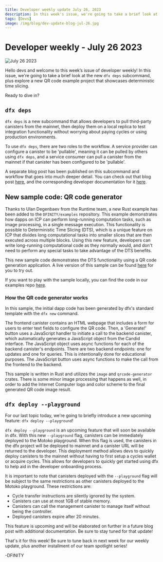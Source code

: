 ```yaml
---
title: Developer weekly update July 26, 2023
description: In this week's issue, we're going to take a brief look at the new `dfx deps` subcommand, plus explore a new QR code example project that showcases deterministic time slicing. 
tags: [Devs]
image: /img/blog/dev-update-blog-jul-26.jpg
---
```



# Developer weekly - July 26 2023

![July 26 2023](../../static/img/blog/dev-update-blog-jul-26.jpg)

Hello devs and welcome to this week’s issue of developer weekly! In this issue, we're going to take a brief look at the new `dfx deps` subcommand, plus explore a new QR code example project that showcases deterministic time slicing. 

Ready to dive in?

## `dfx deps`

`dfx deps` is a new subcommand that allows developers to pull third-party canisters from the mainnet, then deploy them on a local replica to test integration functionality without worrying about paying cycles or using production environments. 

To use `dfx deps`, there are two roles to the workflow. A service provider can configure a canister to be 'pullable', meaning it can be pulled by others using `dfx deps`, and a service consumer can pull a canister from the mainnet if that canister has been configured to be 'pullable'. 

A separate blog post has been published on this subcommand and workflow that goes into much deeper detail. You can check out that blog post [here](https://internetcomputer.org/blog/features/dfx-deps), and the corresponding developer documentation for it [here](https://internetcomputer.org/docs/current/developer-docs/setup/pulling-canister-dependencies). 

## New sample code: QR code generator 

Thanks to Ulan Degenbaev from the Runtime team, a new Rust example has been added to the `DFINITY/examples` repository. This example demonstrates how dapps on ICP can perform long-running computation tasks, such as image processing, in a single message execution. This functionality is possible to Deterministic Time Slicing (DTS), which is a unique feature on ICP that divides long computational tasks into smaller slices that are then executed across multiple blocks. Using this new feature, developers can write long-running computational code as they normally would, and don't need to perform any special tasks to take advantage of the DTS benefits. 

This new sample code demonstrates the DTS functionality using a QR code generation application. A live version of this sample can be found [here](https://khpe2-4qaaa-aaaao-a2fnq-cai.icp0.io/) for you to try out.

If you want to play with the sample locally, you can find the code in our examples repo [here](https://github.com/dfinity/examples/tree/master/rust/qrcode).

### How the QR code generator works

In this sample, the initial dapp code has been generated by dfx's standard template with the `dfx new` command. 

The frontend canister contains an HTML webpage that includes a form for users to enter text fields to configure the QR code. Then, a 'Generate!' button uses a JavaScript handler to initiate a call to the backend canister, which automatically generates a JavaScript object from the Candid interface. The JavaScript object uses async functions for each of the backend canister's endpoints. There are two backend endpoints: one for updates and one for queries. This is intentionally done for educational purposes. The JavaScript button uses async functions to make the call from the frontend to the backend. 

This sample is written in Rust and utilizes the `image` and `qrcode-generator` crates. There is some minor image processing that happens as well, in order to add the Internet Computer logo and color scheme to the final generated QR code image result. 

## `dfx deploy --playground`

For our last topic today, we're going to briefly introduce a new upcoming feature: `dfx deploy --playground`!

`dfx deploy --playground` is an upcoming feature that will soon be available in dfx. With this new `--playground` flag, canisters can be immediately deployed to the Motoko playground. When this flag is used, the canisters in the dfx project will be deployed to mainnet and a canister URL will be returned to the developer. This deployment method allows devs to quickly deploy canisters to the mainnet without having to first setup a cycles wallet or acquire cycles. This allows for developers to quickly get started using dfx to help aid in the developer onboarding process. 

It is important to note that canisters deployed with the `--playground` flag will be subject to the same restrictions as other canisters deployed to the Motoko playground. These restrictions are:

- Cycle transfer instructions are silently ignored by the system.
- Canisters can use at most 1GB of stable memory.
- Canisters can call the management canister to manage itself without being the controller.
- Deployed canisters expire after 20 minutes.

This feature is upcoming and will be elaborated on further in a future blog post with additional documentation. Be sure to stay tuned for that update! 

That's it for this week! Be sure to tune back in next week for our weekly update, plus another installment of our team spotlight series!

-DFINITY
